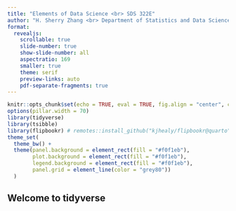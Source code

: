 ```yaml
---
title: "Elements of Data Science <br> SDS 322E"
author: "H. Sherry Zhang <br> Department of Statistics and Data Sciences <br> The University of Texas at Austin <br>  <br> Fall 2025"
format: 
  revealjs:
    scrollable: true
    slide-number: true
    show-slide-number: all
    aspectratio: 169
    smaller: true
    theme: serif
    preview-links: auto
    pdf-separate-fragments: true
---
```


```r
knitr::opts_chunk$set(echo = TRUE, eval = TRUE, fig.align = "center", cache = TRUE)
options(pillar.width = 70)
library(tidyverse)
library(tsibble)
library(flipbookr) # remotes::install_github("kjhealy/flipbookr@quarto")
theme_set(
  theme_bw() + 
  theme(panel.background = element_rect(fill = "#f0f1eb"),
        plot.background = element_rect(fill = "#f0f1eb"), 
        legend.background = element_rect(fill = "#f0f1eb"), 
        panel.grid = element_line(color = "grey80"))
  )
```

## Welcome to tidyverse {background-image="figures/tidyverse.png" background-size="90%"}


<!-- # Tidy data  -->

<!--   - data.frame and tibble -->
<!--   - tidy data principles -->
<!--   - `tidyr`: pivot_longer, pivot_wider (maybe nest) -->

<!-- # `dplyr`  -->

<!--   - split-apply-combine -->
<!--     - <https://hadley.github.io/25-tidyverse-history/> -->
<!--   - basics: mutate, select, filter, arrange, summarize -->

<!-- # `dplyr`  -->

<!--   - join data  -->

<!-- # `stringr`: for processing string -->

<!--   - `stringr` vs. base R -->
<!--   - regular expression  -->

<!-- # `lubridate`: for processing date and time -->

<!--   - often the downloaded data is in character format -->
<!--   - turn into a date format from character string -->
<!--   - extract components of date and time -->



